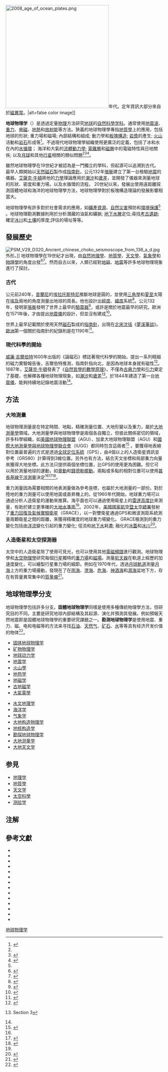 [[File:2008_age_of_ocean_plates.png|330px]]年代。定年資訊大部分來自於[[磁異常|磁異常]]。|alt=false color image]]

'''地球物理学'''（{{lang-en|Geophysics}}）是透過定量[[物理|物理]]方法研究[[地球|地球]]的[[自然科學|自然科學]][[学科|学科]]。通常使用[[地震波|地震波]]、[[重力|重力]]、[[电磁|电磁]]、[[地熱|地熱]]和[[放射能|放射能]]等方法。狹義的地球物理學專指[[地質學|地質學]]上的應用，包括地球的形狀; 重力場和磁場; 內部結構和組成; 動力學和[[板塊構造|板塊構造]]; [[岩漿|岩漿]]的產生; [[火山|火山]]活動和[[岩石|岩石]]形成等<ref name=Sheriff1991>{{harvnb|Sheriff|1991}}</ref>。不過現代地球物理學組織使用更廣泛的定義，包括了冰和水在內的[[水循環|水循環]]； 海洋和大氣的[[流體動力學|流體動力學]]; [[電離層|電離層]]和[[磁層|磁層]]中的電磁特性與日地關係; 以及[[月球|月球]]和其他[[行星|行星]]相關的類似問題<ref name=Sheriff1991/><ref name=IUGG>{{harvnb|IUGG|2011}}</ref><ref name=AGUscience>{{harvnb|AGU|2011}}</ref>。

雖然地球物理學在19世紀才被認為是一門獨立的學科，但起源可以追溯到古代。最早人類開始以[[磁鐵|天然磁石]]製作成[[指南針|指南針]]。公元132年[[張衡|張衡]]建立了第一台檢驗[[地震|地震]]的儀器。[[艾薩克·牛頓|艾薩克·牛頓]]將他的[[力學|力學]]理論應用於[[潮汐|潮汐]]和[[歲差|歲差]]，並開發了儀器來測量地球的形狀、密度和重力場，以及水循環的流程。 20世紀以來，發展出使用遠距離探測固體地球和海洋的地球物理學方法，地球物理學對於板塊構造理論的發展影響相當大。

地球物理學有許多對於社會需求的應用，如[[礦產資源|礦產資源]]、[[自然災害|自然災害]]預防和[[環境保護|環境保護]]<ref name=IUGG/> 。地球物理勘測數據則用於分析潛藏的油氣和礦脈; [[地下水|地下水層]]定位;尋找[[考古遺跡|考古遺跡]];確定[[冰川|冰川]]和[[土壤|土壤]]的厚度;評估{{link-en|環境復育|environmental remediation}}的場址等等。

==發展歷史==
[[File:PSM_V29_D320_Ancient_chinese_choko_seismoscope_from_136_a_d.jpg|thumb]]外形。]]
地球物理學在19世紀才出現，由[[自然地理學|自然地理學]]、[[地質學|地質學]]、[[天文學|天文學]]、[[氣象學|氣象學]]和[[物理學|物理學]]的角度出發<ref name=history_resources>{{harvnb|Hardy|Goodman|2005}}</ref><ref>{{cite journal|last=Schröder|first=W.|title=History of geophysics|journal=Acta Geodaetica et Geophysica Hungarica|year=2010|volume=45|issue=2|pages=253–261|doi=10.1556/AGeod.45.2010.2.9}}</ref>。然而自古以來，人類已經對[[地磁|地磁]]、[[地震|地震]]等許多地球物理現象進行了探討。

===古代===

公元前240年，[[昔蘭尼|昔蘭尼]]的[[埃拉托斯特尼|埃拉托斯特尼]]推斷地球是圓的，並使用[[三角學|三角學]]和[[夏至|夏至]]太陽在[[埃及|埃及]]兩地的角度測量出地球的周長。他也設計出[[經度|經度]]、[[緯度|緯度]]系統<ref name=Eratosthenes>{{harvnb|Eratosthenes|2010}}</ref>。公元132年，發明家[[張衡|張衡]]發明了世界上最早的[[候風地動儀|驗震器]]<ref>{{harvnb|Temple|2006|pp=177–181}}</ref>，或許是關於地震最早的研究。歐洲在1571年後，才由{{link-en|歐特費爾|Jean de Hautefeuille}}提出[[地震儀|地震儀]]的設計，但並沒有建成<ref name=Dewey>{{harvnb|Dewey|Byerly|1969}}</ref>。

世界上最早記載關於使用天然[[磁石|磁石]]製成的[[指南針|指南針]]，出現在[[北宋|北宋]][[沈括|沈括]]《[[夢溪筆談|夢溪筆談]]》。[[歐洲|歐洲]]第一個關於指南針的紀錄則是在1190年<ref>{{harvnb|Temple|2006|pp=162–166}}</ref>。

===現代科學的開始===
[[威廉·吉爾伯特|威廉·吉爾伯特]]1600年出版的《論磁石》標誌著現代科學的開始。提出一系列精細的磁力實驗報告後，吉爾伯特推測，指南針指向北，是因為地球本身就有磁性<ref name=Merrill>{{harvnb|Merrill|McElhinny|McFadden|1996}}</ref>。1687年，[[艾薩克·牛頓|艾薩克·牛頓]]發表了《[[自然哲學的數學原理|自然哲學的數學原理]]》，不僅為[[古典力學|古典力學]]和[[引力|引力]]奠定了基礎，也解釋各種地球物理現象，如[[潮汐|潮汐]]和[[歲差|歲差]]<ref>{{harvnb|Newton|1999}} Section 3</ref>。{{link-en|詹姆斯·福布斯|James Forbes}}於1844年建造了第一台[[地震儀|地震儀]]，能夠持續地記錄地震活動<ref name=Dewey/>。

==方法==
===大地測量===
{{main|大地測量學}}
地球物理測量是在特定時間、地點，精確測量位置、大地形變以及重力，屬於[[大地測量學|大地測量學]]領域。大地測量學與地球物理學是兩個各自獨立，但彼此關係密切的領域，許多科學組織，如[[美國地球物理聯盟|美國地球物理聯盟]]（AGU）、加拿大地球物理聯盟（AGU）和[[國際大地測量學與地球物理學聯合會|國際大地測量學與地球物理學聯合會]]（IUGG）都同時包含這兩者<ref name=NRC>{{harvnb|National Research Council (U.S.). Committee on Geodesy|1985}}</ref>
。要獲得地表絕對位置最普遍的方式是透過[[全球定位系統|全球定位系統]]（GPS），由4個以上的人造衛星資訊並參考{{link-en|1980年國際地球原子參數|Geodetic Reference System 1980}}（GRS80）計算得到3維位置。另外也有{{link-en|大地天文學|Geodetic astronomy }}方法，結合天文坐標和局部重力向量來獲得大地坐標。此方法只提供兩個坐標位置，比GPS的使用更為困難。但它可以用於測量地球的運動，如[[章動|章動]]和[[錢德勒擺動|錢德勒擺動]]。兩點或多點的相對位置可以使用[[甚長基線干涉測量|甚長基線干涉測量]]決定<ref name=NRC/><ref>{{harvnb|Defense Mapping Agency|1984}}</ref><ref name=Torge>{{harvnb|Torge|2001}}</ref>。

重力測量因為需要相關的地表測量做為參考座標，也屬於大地測量的一部份。對於陸地的重力測量可以使用地面或直昇機上的{{link-en|重力儀|Gravimeter}}。從1960年代開始，地球重力場可以通過分析人造衛星的運動來推算。海平面也可以通過使用衛星上的[[雷達高度計|雷達高度計]]來測量，有助於建立更準確的[[大地水準面|大地水準面]]<ref name=NRC/>。2002年，[[美國國家航空暨太空總署|美國國家航空暨太空總署]]發射了[[重力回復及氣候實驗衛星|重力回復及氣候實驗衛星]]（GRACE），以一對雙衛星通過GPS和微波測距系統測量兩顆衛星之間的距離，來獲得精確度的地球重力場變化。 GRACE檢測到的重力變化包括由[[洋流|洋流]]變化引起的重力變化; 徑流和[[地下水|地下水]]耗盡; 融化的[[冰蓋|冰蓋]]和[[冰川|冰川]]<ref>{{harvnb|CSR|2011}}</ref>。

===人造衛星和太空探測器===
{{main|人造衛星|太空探測器}}
太空中的人造衛星除了使用可見光，也可以使用其他[[電磁頻譜|電磁頻譜]]進行觀測。地球物理學和[[太空物理學|太空物理學]]研究每個[[行星|行星]]獨特的[[重力場|重力場]]和[[磁場|磁場]]。測量[[航天器|航天器]]在軌道上經歷的加速度變化，可以繪製行星重力場的細節。例如在1970年代，透過[[月球軌道|月球軌道]]測量[[月海|月海]]上方的重力場擾動，發現在了在[[雨海|雨海]]、[[澄海_(月球)|澄海]]、[[危海|危海]]、[[神酒海|神酒海]]和[[濕海|濕海]]盆地下方，存在有質量異常集中的[[質量瘤|質量瘤]]<ref>{{harvnb|Muller|Sjogren|1968}}</ref>。

==地球物理學分支==
地球物理學包括許多分支。'''固體地球物理学'''同樣是使用多種傳統物理學方法，但研究目的不同。主要是研究地球內部結構及其起源、演化并預測其發展。例如預報天然地震即是固體地球物理學的重要研究課題之一。'''勘测地球物理学'''是使用地震、重力、磁、电和电磁等的方法来寻找[[石油|石油]]、[[天然气|天然气]]、[[矿石|矿石]]、[[水|水]]等等具有经济开发价值的物体<ref>{{Cite web |website = 台灣的活動斷層 |publisher = 經濟部中央地質調查所 |title = 什麼是「地球物理」(GEOPHYSICS)？ |url = http://fault.moeacgs.gov.tw/TaiwanFaults_2009/PageContent.aspx?type=C&id=206&102 |accessdate = 2017-09-10 |archiveurl = https://web.archive.org/web/20170910022541/http://fault.moeacgs.gov.tw/TaiwanFaults_2009/PageContent.aspx?type=C&id=206&102 |archivedate = 2017-09-10 |deadurl = yes |language = zh-tw }}</ref>。

* [[固体地球物理学|固体地球物理学]]
* [[矿物物理学|矿物物理学]]
* [[地球动力学|地球动力学]]
* [[地震学|地震学]]
* [[火山學|火山學]]
* [[地热学|地热学]]
* [[地磁学|地磁学]]
* [[古地磁学|古地磁学]]
* [[大氣電學|大氣電學]]

* [[水文地理学|水文地理学]]
* [[海洋学|海洋学]]
* [[气象学|气象学]]
* [[大地构造物理学|大地构造物理学]]
* [[地核构造学|地核构造学]]
* [[勘探地球物理学|勘探地球物理学]]
* [[大地测量学|大地测量学]]
* [[大地天文学|大地天文学]]

==参見==
{{Portal box|地球科学|物理學}} 
*[[地理学|地理学]]
*[[地質學|地質學]]
*[[天文学|天文学]]
*[[太空科學|太空科學]]
*[[测绘学|测绘学]]

== 注解 ==
{{reflist|2}}

== 參考文獻 ==
{{refbegin|2}}
*{{cite web
|author=[[American_Geophysical_Union|American Geophysical Union]]
|url=http://about.agu.org/our-science/
|title=Our Science
|work=About AGU
|year=2011
|accessdate=September 2011
|ref={{harvid|AGU|2011}}
|archive-date=2013-03-18
|archive-url=https://web.archive.org/web/20130318062539/http://about.agu.org/our-science/
|dead-url=no
}}
*{{cite web
|title=About IUGG
|url=http://www.iugg.org/about/
|year=2011
|accessdate=September 2011
|ref={{harvid|IUGG|2011}}
|archive-date=2017-07-02
|archive-url=https://web.archive.org/web/20170702134159/http://www.iugg.org/about/
|dead-url=no
}}
*{{cite journal 
 |last1=Dewey 
 |first1=James 
 |first2=Perry 
 |last2=Byerly 
 |title=The Early History of Seismometry (to 1900) 
 |journal=Bulletin of the Seismological Society of America 
 |year=1969 
 |volume=59 
 |issue=1 
 |pages=183–227 
 |url=http://earthquake.usgs.gov/learn/topics/seismology/history/history_seis.php 
 |ref=harv 
 |deadurl=yes 
 |archiveurl=https://web.archive.org/web/20111123090130/http://earthquake.usgs.gov/learn/topics/seismology/history/history_seis.php 
 |archivedate=2011-11-23 
 |df= 
 |access-date=2017-07-15 
 }}
*{{cite web
|title=GRACE: Gravity Recovery and Climate Experiment
|work=[[University_of_Texas_at_Austin|University of Texas at Austin]] Center for Space Research
|url=http://www.csr.utexas.edu/grace/
|year=2011
|accessdate=September 2011
|ref={{harvid|CSR|2011}}
|archive-date=2009-12-01
|archive-url=https://web.archive.org/web/20091201022216/http://www.csr.utexas.edu/grace/
|dead-url=no
}}
*{{cite techreport
|author=Defense Mapping Agency
|number=TR 80-003
|year=1984
|origyear=1959
|title=Geodesy for the Layman
|publisher=National Geospatial-Intelligence Agency
|url=http://www.ngs.noaa.gov/PUBS_LIB/Geodesy4Layman/toc.htm
|accessdate=September 2011
|ref=harv
|archive-date=2017-03-11
|archive-url=https://web.archive.org/web/20170311005721/https://www.ngs.noaa.gov/PUBS_LIB/Geodesy4Layman/toc.htm
|dead-url=no
}}
*{{cite book
|title = Eratosthenes' "Geography"
|author=Eratosthenes
|others=Fragments collected and translated, with commentary and additional material by Duane W. Roller
|publisher=[[Princeton_University_Press|Princeton University Press]]
|year=2010
|isbn=978-0-691-14267-8
|ref=harv
}}
*{{cite web
|last1=Hardy
|first1=Shaun J.
|last2=Goodman
|first2=Roy E.
|title=Web resources in the history of geophysics
|url=http://history.agu.org/hgc_web_resources.htm
|archiveurl=https://web.archive.org/web/20130427182807/http://history.agu.org/hgc_web_resources.htm
|archivedate=2013-04-27
|publisher=[[American_Geophysical_Union|American Geophysical Union]]
|year=2005
|accessdate=September 2011
|ref=harv
|dead-url=yes
}}
*{{cite book
  |last1 = Merrill
  |first1 = Ronald T.
  |last2 = McElhinny
  |first2 = Michael W.
  |last3 = McFadden
  |first3 = Phillip L.
  |title = The Magnetic Field of the Earth: Paleomagnetism, the Core, and the Deep Mantle
  |series = International Geophysics Series
  |volume = 63
  |publisher = [[Academic_Press|Academic Press]]
  |year = 1998
  |isbn = 978-0124912458
  |ref=harv
}}
*{{cite journal
|first1 = Paul
|last1 = Muller
|first2 = William
|last2 = Sjogren
| title = Mascons: lunar mass concentrations
| journal = [[Science_(journal)|Science]]
| volume = 161
| issue = 3842
|pages = 680–684
| year = 1968
| doi = 10.1126/science.161.3842.680
| pmid = 17801458
|bibcode = 1968Sci...161..680M
|ref=harv
}}
*{{cite report
 |author       = National Research Council (U.S.). Committee on Geodesy
 |year         = 1985
 |title        = Geodesy: a look to the future
 |publisher    = [[National_Academies|National Academies]]
 |url          = https://ntrs.nasa.gov/archive/nasa/casi.ntrs.nasa.gov/19860002190.pdf
 |format       = pdf
 |ref          = harv
 |date         = 
 |access-date  = 2017-07-15
 |archive-date = 2017-04-29
 |archive-url  = https://web.archive.org/web/20170429175321/https://ntrs.nasa.gov/archive/nasa/casi.ntrs.nasa.gov/19860002190.pdf
 |dead-url     = no
}}
*{{cite book
|first1=Isaac
|last1=Newton
|title=The Principia, Mathematical principles of natural philosophy
|url=https://archive.org/details/principiamathema0000newt
|others= A new translation by I Bernard Cohen and Anne Whitman, preceded by "A Guide to Newton's Principia" by I Bernard Cohen
|publisher= [[University_of_California_Press|University of California Press]]
|year= 1999
|isbn= 978-0-520-08816-0
|ref=harv
}}
*{{cite encyclopedia
|last1=Sheriff
|first1=Robert E.
|title=Geophysics
|encyclopedia=Encyclopedic Dictionary of Exploration Geophysics
|edition=3rd
|year=1991
|publisher=Society of Exploration
|ref=harv
|isbn=978-1-56080-018-7
}}
*{{cite book
  |last = Temple
  |first = Robert
  |title = The Genius of China
  |publisher = [[Andre_Deutsch|Andre Deutsch]]
  |year = 2006
  |isbn = 0-671-62028-2
  |ref=harv
}}
*{{cite book
|last = Torge
|first =  W.
|title = Geodesy
|publisher = [[Walter_de_Gruyter|Walter de Gruyter]]
|edition = 3rd
|year = 2001
|isbn = 0-89925-680-5
|ref=harv
}}
{{Refend}}

{{Geophysics navbox}}
{{Atmospheric electricity}}
{{地球科学}}
{{地球}}

{{Authority control}}
[[Category:地球物理学|]]